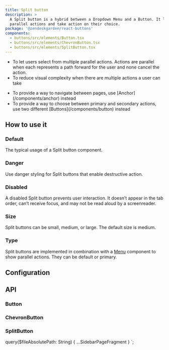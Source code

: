 ```yaml
---
title: Split button
description: >
  A Split button is a hybrid between a Dropdown Menu and a Button. It lets users choose from
  parallel actions and take action on their choice.
package: '@zendeskgarden/react-buttons'
components:
  - buttons/src/elements/Button.tsx
  - buttons/src/elements/ChevronButton.tsx
  - buttons/src/elements/SplitButton.tsx
---
```


<Usage>
  <Use>
    <ul>
      <li>
        To let users select from multiple parallel actions. Actions are parallel when each
        represents a path forward for the user and none cancel the action.
      </li>
      <li>To reduce visual complexity when there are multiple actions a user can take</li>
    </ul>
  </Use>
  <Misuse>
    <ul>
      <li>
        <Markdown>
          To provide a way to navigate between pages, use [Anchor](/components/anchor) instead
        </Markdown>
      </li>
      <li>
        <Markdown>
          To provide a way to choose between primary and secondary actions, use two different
          [Buttons](/components/button) instead
        </Markdown>
      </li>
    </ul>
  </Misuse>
</Usage>

## How to use it

### Default

The typical usage of a Split button component.


<CodeExample code={SplitButtonDefaultCode}>
  <SplitButtonDefault />
</CodeExample>

### Danger

Use danger styling for Split buttons that enable destructive action.


<CodeExample code={SplitButtonDangerCode}>
  <SplitButtonDanger />
</CodeExample>

### Disabled

A disabled Split button prevents user interaction. It doesn’t appear in the tab order,
can’t receive focus, and may not be read aloud by a screenreader.


<CodeExample code={SplitButtonDisabledCode}>
  <SplitButtonDisabled />
</CodeExample>

### Size

Split buttons can be small, medium, or large. The default size is medium.


<CodeExample code={SplitButtonSizesCode}>
  <SplitButtonSizes />
</CodeExample>

### Type

Split buttons are implemented in combination with a [Menu](/components/menu) component to show
parallel actions. They can be default or primary.


<CodeExample code={SplitButtonTypesCode}>
  <SplitButtonTypes />
</CodeExample>

## Configuration

<Configuration reactPackage={props.data.mdx.package} components={props.data.mdx.components} />

## API

### Button

<Component components={props.data.mdx.components} componentName="button" />

<PropSheet components={props.data.mdx.components} componentName="button" />

### ChevronButton

<Component components={props.data.mdx.components} componentName="chevronButton" />

<PropSheet components={props.data.mdx.components} componentName="chevronButton" />

### SplitButton

<Component components={props.data.mdx.components} componentName="splitButton" />

<PropSheet components={props.data.mdx.components} componentName="splitButton" />


  query($fileAbsolutePath: String) {
    ...SidebarPageFragment
  }
`;
